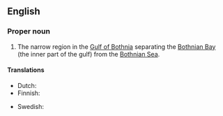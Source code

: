 ==English==
{{wikipedia}}

===Proper noun===
{{en-proper noun}}

# The narrow region in the [[Gulf of Bothnia]] separating the [[Bothnian Bay]] (the inner part of the gulf) from the [[Bothnian Sea]].

====Translations====
{{trans-top|narrow region}}
* Dutch: {{t|nl|Kvarkenarchipel}}
* Finnish: {{t+|fi|Merenkurkku}}
{{trans-mid}}
* Swedish: {{t-|sv|Kvarken}}
{{trans-bottom}}
